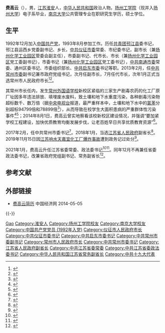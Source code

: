 '''费高云'''（{{bd|1971年|8月6日||catIdx=Fei费}}），男，[[江苏|江苏]][[淮安|淮安]]人，[[中华人民共和国|中华人民共和国]]政治人物。[[扬州工学院|扬州工学院]]（现并入[[扬州大学|扬州大学]]）电子系毕业，[[南京大学|南京大学]]公共管理专业在职研究生学历，硕士学位。

== 生平 ==
1992年12月加入[[中国共产党|中国共产党]]，1993年8月参加工作。历任[[中国共产主义青年团|共青团]][[邗江县|邗江县]]委书记，邗江县运西乡党委副书记、乡长，[[中共仪征市委|中共仪征市委]]常委、市纪委书记，副市长（兼[[扬州化学工业园区|扬州化学工业园区]]管委会副主任），市委副书记、代市长、市长（兼[[扬州化学工业园区|扬州化学工业园区]]党工委副书记），市委书记（兼[[扬州化学工业园区|扬州化学工业园区]]党工委书记），[[中共南通市委|中共南通市委]]常委、通州区委书记、市委组织部长、[[中共启东市委|中共启东市委]]书记等职。2013年2月，任[[中共常州市委|中共常州市委]]副书记兼市政府党组书记，次月任副市长，7月任代市长，次年1月正式当选常州市人民政府市长<ref>{{cite web|accessdate=2014-01-23|url=http://district.ce.cn/newarea/sddy/201401/10/t20140110_2098677.shtml|title=费高云当选常州市长 成江苏首个“70后”市长|publisher=[[中国经济网|中国经济网]]|archive-date=2018-01-31|archive-url=https://web.archive.org/web/20180131140919/http://district.ce.cn/newarea/sddy/201401/10/t20140110_2098677.shtml|dead-url=no}}</ref><ref>{{cite web|accessdate=2014-07-14|url=http://district.ce.cn/zt/zlk/bg/201401/28/t20140128_2228631.shtml|title=常州市政府工作报告 (2014年1月7日 费高云)|publisher=中国经济网|archive-date=2018-01-31|archive-url=https://web.archive.org/web/20180131200658/http://district.ce.cn/zt/zlk/bg/201401/28/t20140128_2228631.shtml|dead-url=no}}</ref>。

其常州市长任内，发生[[常州外国语学校|常州外国语学校]]新校区紧临的三家生产剧毒农药的化工厂原厂址因多年违法排放、填埋废水废料，致土壤和地下水重度污染，各种剧毒污染物超标数千、数万倍（据[[中国中央电视台|中央电视台]]报道，最严重样本中，土壤和地下水中的[[氯苯|氯苯]]分别超标94799倍和78899倍<ref>{{cite web|url=http://china.huanqiu.com/article/2016-04/8813966.html|title=曝光学校建在毒土地上，央视是在黑常州吗？|publisher=环球网|accessdate=2016-04-18|archive-date=2016-04-19|archive-url=https://web.archive.org/web/20160419211700/http://china.huanqiu.com/article/2016-04/8813966.html|dead-url=no}}</ref>），从而导致在校学生大面积患病的严重群体性污染事件<ref>{{cite web|url=http://weekly.caixin.com/2016-02-26/100912820.html|title=名校与“毒地”为邻|publisher=财新网|accessdate=2016-02-29|archive-date=2016-03-01|archive-url=https://web.archive.org/web/20160301005917/http://weekly.caixin.com/2016-02-26/100912820.html|dead-url=no}}</ref><ref>{{cite web|url=http://www.cankaoxiaoxi.com/china/20160418/1131723.shtml|title=常州外国语学校致癌物超标近数万倍 校方坚称达标|publisher=参考消息|accessdate=2016-04-18|archive-date=2016-04-18|archive-url=https://web.archive.org/web/20160418174254/http://www.cankaoxiaoxi.com/china/20160418/1131723.shtml|dead-url=no}}</ref>；2014年8月1日，费高云曾实地察看该校新校区建设情况，并强调“要加紧学校工程建设，加快优质教育均衡发展步伐，让老百姓早日共享优质教育资源”<ref>{{cite web|url=http://www.czedu.gov.cn/disp_3_1273_10078265.shtml|title=市长费高云察看学校建设情况时提出：让老百姓早日共享建设成果|publisher=常州市教育局网站|accessdate=2014-08-06|deadurl=yes|archiveurl=https://web.archive.org/web/20160505200827/http://www.czedu.gov.cn/disp_3_1273_10078265.shtml|archivedate=2016-05-05}}</ref>。

2017年2月，任中共常州市委书记<ref>{{cite news|title=费高云拟任江苏常州市委书记，丁纯拟推荐为常州市市长人选|url=http://www.thepaper.cn/newsDetail_forward_1612316|accessdate=2017-02-06|work=澎湃新闻|archive-date=2020-01-28|archive-url=https://web.archive.org/web/20200128054008/http://www.thepaper.cn/newsDetail_forward_1612316|dead-url=no}}</ref>。2018年1月，当选[[江苏省人民政府|江苏省人民政府]]副省长<ref>{{cite news|title=娄勤俭当选江苏省人大常委会主任 吴政隆当选省长|url=http://renshi.people.com.cn/n1/2018/0131/c139617-29797864.html|accessdate=2018-01-31|newspaper=中国江苏网|archive-date=2018-01-31|archive-url=https://web.archive.org/web/20180131200857/http://renshi.people.com.cn/n1/2018/0131/c139617-29797864.html|dead-url=no}}</ref>。2019年11月15日因[[2019年江苏响水天嘉宜化工厂爆炸事故|江苏响水天嘉宜化工厂爆炸事故]]遭到政务记过处分<ref>{{Cite web |url=http://www.xinhuanet.com/politics/2019-11/15/c_1125237822.htm |title=江苏省委常委、常务副省长樊金龙和江苏省副省长费高云因江苏响水“3·21”特别重大爆炸事故被问责 |accessdate=2019-11-15 |archive-date=2019-11-15 |archive-url=https://web.archive.org/web/20191115125757/http://www.xinhuanet.com/politics/2019-11/15/c_1125237822.htm |dead-url=no }}</ref>。

2021年1月，费高云升任江苏省委常委、政法委书记<ref>{{cite web |title=费高云任江苏省委常委 |url=http://www.xhby.net/js/yaowen/202101/t20210118_6951302.shtml |website=新华报业网 |accessdate=2021-01-18 |date=2021-01-18 |archive-date=2021-01-22 |archive-url=https://web.archive.org/web/20210122061211/http://www.xhby.net/js/yaowen/202101/t20210118_6951302.shtml |dead-url=no }}</ref><ref>{{cite web |title=“70后”江苏省委常委费高云已任省委政法委书记 |url=https://www.thepaper.cn/newsDetail_forward_11028676 |website=澎湃新闻 |accessdate=2021-02-01 |date=2021-02-01 |archive-date=2021-02-05 |archive-url=https://web.archive.org/web/20210205014401/https://www.thepaper.cn/newsDetail_forward_11028676 |dead-url=no }}</ref>。同年12月不再兼任省委政法委书记，改兼省政府党组副书记、常务副省长<ref>{{Cite web|title=邓修明任江苏省委政法委书记 潘贤掌任省委秘书长|url=http://district.ce.cn/newarea/sddy/202112/01/t20211201_37132551.shtml|accessdate=2021-12-01|work=中国经济网}}</ref>。

== 参考文献 ==
{{reflist|3}}

== 外部链接 ==
* [http://district.ce.cn/newarea/sddy/201401/10/t20140110_2098677.shtml 费高云简历] {{Wayback|url=http://district.ce.cn/newarea/sddy/201401/10/t20140110_2098677.shtml |date=20180131140919 }} 中国经济网 2014-05-05

{{-}}
{{start box}}
{{s-ppo|cpc}}
{{s-before|[[王立科|王立科]]}}
{{s-title|[[中国共产党江苏省委员会|中国共产党江苏省委员会]]政法委员会书记|2021年1月－2021年12月}}
{{s-after|[[邓修明|邓修明]]}}
{{s-before|[[阎立|阎立]]}}
{{s-title|[[中国共产党常州市委员会|中国共产党常州市委员会]]书记|2017年2月－2018年2月}}
{{s-after|[[汪泉|汪泉]]}}
{{s-before|[[孙建华_(1960年)|孙建华]]}}
{{s-title|[[中国共产党启东市委员会|中国共产党启东市委员会]]书记|2012年9月－2013年2月}}
{{s-after|[[徐锋_(1965年)|徐锋]]}}
{{s-before|[[宋文辉|宋文辉]]}}
{{s-title|[[中国共产党南通市通州区委员会|中国共产党南通市通州区委员会]]书记|2011年8月－2012年10月}}
{{s-after|[[宋乐伟|宋乐伟]]}}
{{s-before|[[韩立明|韩立明]]}}
{{s-title|[[中国共产党南通市委员会|中国共产党南通市委员会]]组织部部长|2012年7月－2013年2月}}
{{s-after|[[张兆江|张兆江]]}}
{{s-before|[[卜宇|卜宇]]}}
{{s-title|[[中国共产党仪征市委员会|中国共产党仪征市委员会]]书记|2008年11月－2011年7月}}
{{s-after|[[程希|程希]]}}
{{s-gov|prc}}
{{s-before|[[樊金龙|樊金龙]]}}
{{s-title|[[江苏省人民政府|江苏省人民政府]]常务副省长|2021年12月－}}
{{s-inc}}
{{s-before|[[姚晓东|姚晓东]]}}
{{s-title|[[常州市人民政府|常州市人民政府]]市长|2013年7月－2017年2月}}
{{s-after|[[丁纯_(1970年)|丁纯]]}}
{{s-before|[[卜宇|卜宇]]}}
{{s-title|[[仪征市人民政府|仪征市人民政府]]市长|2006年12月－2008年11月}}
{{s-after|[[程希|程希]]}}
{{end box}}

{{江苏省领导人}}

{{Authority control}}
{{DEFAULTSORT:Fei费}}
[[Category:费姓|Gao]]
[[Category:淮安人|Category:淮安人]]
[[Category:扬州工学院校友|Category:扬州工学院校友]]
[[Category:南京大学校友|Category:南京大学校友]]
[[Category:中国共产党党员_(1992年入党)|Category:中国共产党党员 (1992年入党)]]
[[Category:仪征市人民政府市长|Category:仪征市人民政府市长]]
[[Category:中共仪征市委书记|Category:中共仪征市委书记]]
[[Category:中共启东市委书记|Category:中共启东市委书记]]
[[Category:中共常州市委副书记|Category:中共常州市委副书记]]
[[Category:常州市人民政府市长|Category:常州市人民政府市长]]
[[Category:中共常州市委书记|Category:中共常州市委书记]]
[[Category:江苏省人民政府副省长|Category:江苏省人民政府副省长]]
[[Category:中共江苏省委常委|Category:中共江苏省委常委]]
[[Category:中共江苏省委政法委书记|Category:中共江苏省委政法委书记]]
[[Category:中华人民共和国江苏省常务副省长|Category:中华人民共和国江苏省常务副省长]]
[[Category:中共十九大代表|Category:中共十九大代表]]